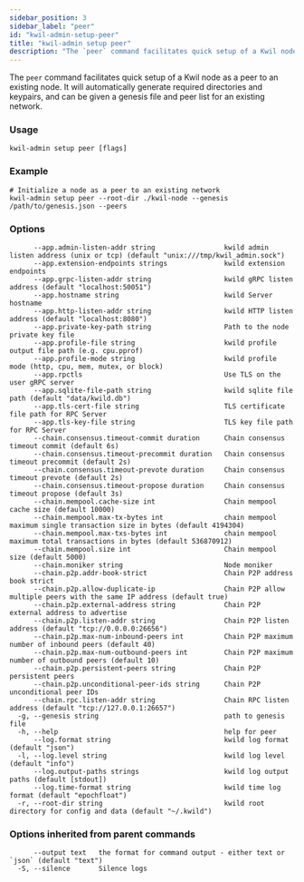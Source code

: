 ```yaml
---
sidebar_position: 3
sidebar_label: "peer"
id: "kwil-admin-setup-peer"
title: "kwil-admin setup peer"
description: "The `peer` command facilitates quick setup of a Kwil node as a peer to an existing node."
---
```


The `peer` command facilitates quick setup of a Kwil node as a peer to an existing node.
It will automatically generate required directories and keypairs, and can be given a genesis file and peer list for an existing network.

### Usage

```
kwil-admin setup peer [flags]
```

### Example

```
# Initialize a node as a peer to an existing network
kwil-admin setup peer --root-dir ./kwil-node --genesis /path/to/genesis.json --peers
```

### Options

```
      --app.admin-listen-addr string                 kwild admin listen address (unix or tcp) (default "unix:///tmp/kwil_admin.sock")
      --app.extension-endpoints strings              kwild extension endpoints
      --app.grpc-listen-addr string                  kwild gRPC listen address (default "localhost:50051")
      --app.hostname string                          kwild Server hostname
      --app.http-listen-addr string                  kwild HTTP listen address (default "localhost:8080")
      --app.private-key-path string                  Path to the node private key file
      --app.profile-file string                      kwild profile output file path (e.g. cpu.pprof)
      --app.profile-mode string                      kwild profile mode (http, cpu, mem, mutex, or block)
      --app.rpctls                                   Use TLS on the user gRPC server
      --app.sqlite-file-path string                  kwild sqlite file path (default "data/kwild.db")
      --app.tls-cert-file string                     TLS certificate file path for RPC Server
      --app.tls-key-file string                      TLS key file path for RPC Server
      --chain.consensus.timeout-commit duration      Chain consensus timeout commit (default 6s)
      --chain.consensus.timeout-precommit duration   Chain consensus timeout precommit (default 2s)
      --chain.consensus.timeout-prevote duration     Chain consensus timeout prevote (default 2s)
      --chain.consensus.timeout-propose duration     Chain consensus timeout propose (default 3s)
      --chain.mempool.cache-size int                 Chain mempool cache size (default 10000)
      --chain.mempool.max-tx-bytes int               chain mempool maximum single transaction size in bytes (default 4194304)
      --chain.mempool.max-txs-bytes int              chain mempool maximum total transactions in bytes (default 536870912)
      --chain.mempool.size int                       Chain mempool size (default 5000)
      --chain.moniker string                         Node moniker
      --chain.p2p.addr-book-strict                   Chain P2P address book strict
      --chain.p2p.allow-duplicate-ip                 Chain P2P allow multiple peers with the same IP address (default true)
      --chain.p2p.external-address string            Chain P2P external address to advertise
      --chain.p2p.listen-addr string                 Chain P2P listen address (default "tcp://0.0.0.0:26656")
      --chain.p2p.max-num-inbound-peers int          Chain P2P maximum number of inbound peers (default 40)
      --chain.p2p.max-num-outbound-peers int         Chain P2P maximum number of outbound peers (default 10)
      --chain.p2p.persistent-peers string            Chain P2P persistent peers
      --chain.p2p.unconditional-peer-ids string      Chain P2P unconditional peer IDs
      --chain.rpc.listen-addr string                 Chain RPC listen address (default "tcp://127.0.0.1:26657")
  -g, --genesis string                               path to genesis file
  -h, --help                                         help for peer
      --log.format string                            kwild log format (default "json")
  -l, --log.level string                             kwild log level (default "info")
      --log.output-paths strings                     kwild log output paths (default [stdout])
      --log.time-format string                       kwild time log format (default "epochfloat")
  -r, --root-dir string                              kwild root directory for config and data (default "~/.kwild")
```

### Options inherited from parent commands

```
      --output text   the format for command output - either text or `json` (default "text")
  -S, --silence       Silence logs
```

